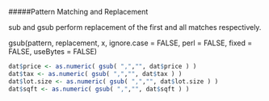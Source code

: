#####Pattern Matching and Replacement

sub and gsub perform replacement of the first and all matches respectively.

gsub(pattern, replacement, x, ignore.case = FALSE, perl = FALSE,
     fixed = FALSE, useBytes = FALSE)
     
```r
dat$price <- as.numeric( gsub( ",","", dat$price ) )
dat$tax <- as.numeric( gsub( ",","", dat$tax ) )
dat$lot.size <- as.numeric( gsub( ",","", dat$lot.size ) )
dat$sqft <- as.numeric( gsub( ",","", dat$sqft ) )
```
